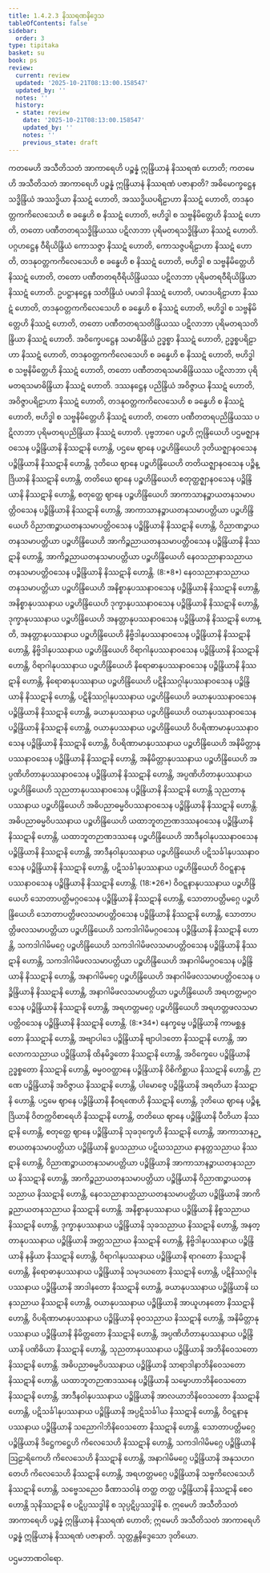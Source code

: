 ```yaml
---
title: 1.4.2.3 နိဿရဏနိဒ္ဒေသ
tableOfContents: false
sidebar:
  order: 3
type: tipitaka
basket: su
book: ps
review:
  current: review
  updated: '2025-10-21T08:13:00.158547'
  updated_by: ''
  notes: ''
  history:
  - state: review
    date: '2025-10-21T08:13:00.158547'
    updated_by: ''
    notes: ''
    previous_state: draft
---
```



<DynamicBreadcrumb />


<ReviewStatus review={frontmatter.review} showDetails={true} />

<HypothesisAnnotation frontmatter={frontmatter} />

<Division number="191" book="ps" e="ch" v="26" p="207">

<Paragraph number="1035" book="ps">
ကတမေဟိ အသီတိသတံ အာကာရေဟိ ပဉ္စန္နံ ဣန္ဒြိယာနံ နိဿရဏံ ဟောတိ; ကတမေဟိ အသီတိသတံ အာကာရေဟိ ပဉ္စန္နံ ဣန္ဒြိယာနံ နိဿရဏံ ပဇာနာတိ?
</Paragraph>

<Paragraph number="1036" book="ps">
အဓိမောက္ခဋ္ဌေန သဒ္ဓိန္ဒြိယံ အဿဒ္ဓိယာ နိဿဋံ ဟောတိ, အဿဒ္ဓိယပရိဠာဟာ နိဿဋံ ဟောတိ, တဒနုဝတ္တကကိလေသေဟိ စ ခန္ဓေဟိ စ နိဿဋံ ဟောတိ, ဗဟိဒ္ဓါ စ သဗ္ဗနိမိတ္တေဟိ နိဿဋံ ဟောတိ, တတော ပဏီတတရသဒ္ဓိန္ဒြိယဿ ပဋိလာဘာ ပုရိမတရသဒ္ဓိန္ဒြိယာ နိဿဋံ ဟောတိ.
</Paragraph>

<Paragraph number="1037" book="ps">
ပဂ္ဂဟဋ္ဌေန ဝီရိယိန္ဒြိယံ ကောသဇ္ဇာ နိဿဋံ ဟောတိ, ကောသဇ္ဇပရိဠာဟာ နိဿဋံ ဟောတိ, တဒနုဝတ္တကကိလေသေဟိ စ ခန္ဓေဟိ စ နိဿဋံ ဟောတိ, ဗဟိဒ္ဓါ စ သဗ္ဗနိမိတ္တေဟိ နိဿဋံ ဟောတိ, တတော ပဏီတတရဝီရိယိန္ဒြိယဿ ပဋိလာဘာ ပုရိမတရဝီရိယိန္ဒြိယာ နိဿဋံ ဟောတိ.
</Paragraph>

<Paragraph number="1038" book="ps">
ဥပဋ္ဌာနဋ္ဌေန သတိန္ဒြိယံ ပမာဒါ နိဿဋံ ဟောတိ, ပမာဒပရိဠာဟာ နိဿဋံ ဟောတိ, တဒနုဝတ္တကကိလေသေဟိ စ ခန္ဓေဟိ စ နိဿဋံ ဟောတိ, ဗဟိဒ္ဓါ စ သဗ္ဗနိမိတ္တေဟိ နိဿဋံ ဟောတိ, တတော ပဏီတတရသတိန္ဒြိယဿ ပဋိလာဘာ ပုရိမတရသတိန္ဒြိယာ နိဿဋံ ဟောတိ.
</Paragraph>

<Paragraph number="1039" book="ps">
အဝိက္ခေပဋ္ဌေန သမာဓိန္ဒြိယံ ဥဒ္ဓစ္စာ နိဿဋံ ဟောတိ, ဥဒ္ဓစ္စပရိဠာဟာ နိဿဋံ ဟောတိ, တဒနုဝတ္တကကိလေသေဟိ စ ခန္ဓေဟိ စ နိဿဋံ ဟောတိ, ဗဟိဒ္ဓါ စ သဗ္ဗနိမိတ္တေဟိ နိဿဋံ ဟောတိ, တတော ပဏီတတရသမာဓိန္ဒြိယဿ ပဋိလာဘာ ပုရိမတရသမာဓိန္ဒြိယာ နိဿဋံ ဟောတိ.
</Paragraph>

<Paragraph number="1040" book="ps">
ဒဿနဋ္ဌေန ပညိန္ဒြိယံ အဝိဇ္ဇာယ နိဿဋံ ဟောတိ, အဝိဇ္ဇာပရိဠာဟာ နိဿဋံ ဟောတိ, တဒနုဝတ္တကကိလေသေဟိ စ ခန္ဓေဟိ စ နိဿဋံ ဟောတိ, ဗဟိဒ္ဓါ စ သဗ္ဗနိမိတ္တေဟိ နိဿဋံ ဟောတိ, တတော ပဏီတတရပညိန္ဒြိယဿ ပဋိလာဘာ ပုရိမတရပညိန္ဒြိယာ နိဿဋံ ဟောတိ.
</Paragraph>

</Division>
<Division number="192" book="ps" e="ch" v="26" p="207">

<Paragraph number="1041" book="ps">
ပုဗ္ဗဘာဂေ ပဉ္စဟိ ဣန္ဒြိယေဟိ ပဌမဇ္ဈာနဝသေန ပဉ္စိန္ဒြိယာနိ နိဿဋာနိ ဟောန္တိ, ပဌမေ ဈာနေ ပဉ္စဟိန္ဒြိယေဟိ ဒုတိယဇ္ဈာနဝသေန ပဉ္စိန္ဒြိယာနိ နိဿဋာနိ ဟောန္တိ, ဒုတိယေ ဈာနေ ပဉ္စဟိန္ဒြိယေဟိ တတိယဇ္ဈာနဝသေန ပဉ္စိန္ဒြိယာနိ နိဿဋာနိ ဟောန္တိ, တတိယေ ဈာနေ ပဉ္စဟိန္ဒြိယေဟိ စတုတ္ထဇ္ဈာနဝသေန ပဉ္စိန္ဒြိယာနိ နိဿဋာနိ ဟောန္တိ, စတုတ္ထေ ဈာနေ ပဉ္စဟိန္ဒြိယေဟိ အာကာသာနဉ္စာယတနသမာပတ္တိဝသေန ပဉ္စိန္ဒြိယာနိ နိဿဋာနိ ဟောန္တိ, အာကာသာနဉ္စာယတနသမာပတ္တိယာ ပဉ္စဟိန္ဒြိယေဟိ ဝိညာဏဉ္စာယတနသမာပတ္တိဝသေန ပဉ္စိန္ဒြိယာနိ နိဿဋာနိ ဟောန္တိ, ဝိညာဏဉ္စာယတနသမာပတ္တိယာ ပဉ္စဟိန္ဒြိယေဟိ အာကိဉ္စညာယတနသမာပတ္တိဝသေန ပဉ္စိန္ဒြိယာနိ နိဿဋာနိ ဟောန္တိ, အာကိဉ္စညာယတနသမာပတ္တိယာ ပဉ္စဟိန္ဒြိယေဟိ နေဝသညာနာသညာယတနသမာပတ္တိဝသေန ပဉ္စိန္ဒြိယာနိ နိဿဋာနိ ဟောန္တိ. (8:*8*)
</Paragraph>

<Paragraph number="1042" book="ps">
နေဝသညာနာသညာယတနသမာပတ္တိယာ ပဉ္စဟိန္ဒြိယေဟိ အနိစ္စာနုပဿနာဝသေန ပဉ္စိန္ဒြိယာနိ နိဿဋာနိ ဟောန္တိ, အနိစ္စာနုပဿနာယ ပဉ္စဟိန္ဒြိယေဟိ ဒုက္ခာနုပဿနာဝသေန ပဉ္စိန္ဒြိယာနိ နိဿဋာနိ ဟောန္တိ, ဒုက္ခာနုပဿနာယ ပဉ္စဟိန္ဒြိယေဟိ အနတ္တာနုပဿနာဝသေန ပဉ္စိန္ဒြိယာနိ နိဿဋာနိ ဟောန္တိ, အနတ္တာနုပဿနာယ ပဉ္စဟိန္ဒြိယေဟိ နိဗ္ဗိဒါနုပဿနာဝသေန ပဉ္စိန္ဒြိယာနိ နိဿဋာနိ ဟောန္တိ, နိဗ္ဗိဒါနုပဿနာယ ပဉ္စဟိန္ဒြိယေဟိ ဝိရာဂါနုပဿနာဝသေန ပဉ္စိန္ဒြိယာနိ နိဿဋာနိ ဟောန္တိ, ဝိရာဂါနုပဿနာယ ပဉ္စဟိန္ဒြိယေဟိ နိရောဓာနုပဿနာဝသေန ပဉ္စိန္ဒြိယာနိ နိဿဋာနိ ဟောန္တိ, နိရောဓာနုပဿနာယ ပဉ္စဟိန္ဒြိယေဟိ ပဋိနိဿဂ္ဂါနုပဿနာဝသေန ပဉ္စိန္ဒြိယာနိ နိဿဋာနိ ဟောန္တိ, ပဋိနိဿဂ္ဂါနုပဿနာယ ပဉ္စဟိန္ဒြိယေဟိ ခယာနုပဿနာဝသေန ပဉ္စိန္ဒြိယာနိ နိဿဋာနိ ဟောန္တိ, ခယာနုပဿနာယ ပဉ္စဟိန္ဒြိယေဟိ ဝယာနုပဿနာဝသေန ပဉ္စိန္ဒြိယာနိ နိဿဋာနိ ဟောန္တိ, ဝယာနုပဿနာယ ပဉ္စဟိန္ဒြိယေဟိ ဝိပရိဏာမာနုပဿနာဝသေန ပဉ္စိန္ဒြိယာနိ နိဿဋာနိ ဟောန္တိ, ဝိပရိဏာမာနုပဿနာယ ပဉ္စဟိန္ဒြိယေဟိ အနိမိတ္တာနုပဿနာဝသေန ပဉ္စိန္ဒြိယာနိ နိဿဋာနိ ဟောန္တိ, အနိမိတ္တာနုပဿနာယ ပဉ္စဟိန္ဒြိယေဟိ အပ္ပဏိဟိတာနုပဿနာဝသေန ပဉ္စိန္ဒြိယာနိ နိဿဋာနိ ဟောန္တိ, အပ္ပဏိဟိတာနုပဿနာယ ပဉ္စဟိန္ဒြိယေဟိ သုညတာနုပဿနာဝသေန ပဉ္စိန္ဒြိယာနိ နိဿဋာနိ ဟောန္တိ သုညတာနုပဿနာယ ပဉ္စဟိန္ဒြိယေဟိ အဓိပညာဓမ္မဝိပဿနာဝသေန ပဉ္စိန္ဒြိယာနိ နိဿဋာနိ ဟောန္တိ. အဓိပညာဓမ္မဝိပဿနာယ ပဉ္စဟိန္ဒြိယေဟိ ယထာဘူတဉာဏဒဿနဝသေန ပဉ္စိန္ဒြိယာနိ နိဿဋာနိ ဟောန္တိ, ယထာဘူတဉာဏဒဿနေ ပဉ္စဟိန္ဒြိယေဟိ အာဒီနဝါနုပဿနာဝသေန ပဉ္စိန္ဒြိယာနိ နိဿဋာနိ ဟောန္တိ, အာဒီနဝါနုပဿနာယ ပဉ္စဟိန္ဒြိယေဟိ ပဋိသင်္ခါနုပဿနာဝသေန ပဉ္စိန္ဒြိယာနိ နိဿဋာနိ ဟောန္တိ, ပဋိသင်္ခါနုပဿနာယ ပဉ္စဟိန္ဒြိယေဟိ ဝိဝဋ္ဋနာနုပဿနာဝသေန ပဉ္စိန္ဒြိယာနိ နိဿဋာနိ ဟောန္တိ. (18:*26*)
</Paragraph>

<Paragraph number="1043" book="ps">
ဝိဝဋ္ဋနာနုပဿနာယ ပဉ္စဟိန္ဒြိယေဟိ သောတာပတ္တိမဂ္ဂဝသေန ပဉ္စိန္ဒြိယာနိ နိဿဋာနိ ဟောန္တိ, သောတာပတ္တိမဂ္ဂေ ပဉ္စဟိန္ဒြိယေဟိ သောတာပတ္တိဖလသမာပတ္တိဝသေန ပဉ္စိန္ဒြိယာနိ နိဿဋာနိ ဟောန္တိ, သောတာပတ္တိဖလသမာပတ္တိယာ ပဉ္စဟိန္ဒြိယေဟိ သကဒါဂါမိမဂ္ဂဝသေန ပဉ္စိန္ဒြိယာနိ နိဿဋာနိ ဟောန္တိ, သကဒါဂါမိမဂ္ဂေ ပဉ္စဟိန္ဒြိယေဟိ သကဒါဂါမိဖလသမာပတ္တိဝသေန ပဉ္စိန္ဒြိယာနိ နိဿဋာနိ ဟောန္တိ, သကဒါဂါမိဖလသမာပတ္တိယာ ပဉ္စဟိန္ဒြိယေဟိ အနာဂါမိမဂ္ဂဝသေန ပဉ္စိန္ဒြိယာနိ နိဿဋာနိ ဟောန္တိ, အနာဂါမိမဂ္ဂေ ပဉ္စဟိန္ဒြိယေဟိ အနာဂါမိဖလသမာပတ္တိဝသေန ပဉ္စိန္ဒြိယာနိ နိဿဋာနိ ဟောန္တိ, အနာဂါမိဖလသမာပတ္တိယာ ပဉ္စဟိန္ဒြိယေဟိ အရဟတ္တမဂ္ဂဝသေန ပဉ္စိန္ဒြိယာနိ နိဿဋာနိ ဟောန္တိ, အရဟတ္တမဂ္ဂေ ပဉ္စဟိန္ဒြိယေဟိ အရဟတ္တဖလသမာပတ္တိဝသေန ပဉ္စိန္ဒြိယာနိ နိဿဋာနိ ဟောန္တိ. (8:*34*)
</Paragraph>

<Paragraph number="1044" book="ps">
နေက္ခမ္မေ ပဉ္စိန္ဒြိယာနိ ကာမစ္ဆန္ဒတော နိဿဋာနိ ဟောန္တိ, အဗျာပါဒေ ပဉ္စိန္ဒြိယာနိ ဗျာပါဒတော နိဿဋာနိ ဟောန္တိ, အာလောကသညာယ ပဉ္စိန္ဒြိယာနိ ထိနမိဒ္ဓတော နိဿဋာနိ ဟောန္တိ, အဝိက္ခေပေ ပဉ္စိန္ဒြိယာနိ ဥဒ္ဓစ္စတော နိဿဋာနိ ဟောန္တိ, ဓမ္မဝဝတ္ထာနေ ပဉ္စိန္ဒြိယာနိ ဝိစိကိစ္ဆာယ နိဿဋာနိ ဟောန္တိ, ဉာဏေ ပဉ္စိန္ဒြိယာနိ အဝိဇ္ဇာယ နိဿဋာနိ ဟောန္တိ, ပါမောဇ္ဇေ ပဉ္စိန္ဒြိယာနိ အရတိယာ နိဿဋာနိ ဟောန္တိ.
</Paragraph>

</Division>
<Division number="193" book="ps" e="ch" v="26" p="209">

<Paragraph number="1045" book="ps">
ပဌမေ ဈာနေ ပဉ္စိန္ဒြိယာနိ နီဝရဏေဟိ နိဿဋာနိ ဟောန္တိ, ဒုတိယေ ဈာနေ ပဉ္စိန္ဒြိယာနိ ဝိတက္ကဝိစာရေဟိ နိဿဋာနိ ဟောန္တိ, တတိယေ ဈာနေ ပဉ္စိန္ဒြိယာနိ ပီတိယာ နိဿဋာနိ ဟောန္တိ, စတုတ္ထေ ဈာနေ ပဉ္စိန္ဒြိယာနိ သုခဒုက္ခေဟိ နိဿဋာနိ ဟောန္တိ, အာကာသာနဉ္စာယတနသမာပတ္တိယာ ပဉ္စိန္ဒြိယာနိ ရူပသညာယ ပဋိဃသညာယ နာနတ္တသညာယ နိဿဋာနိ ဟောန္တိ, ဝိညာဏဉ္စာယတနသမာပတ္တိယာ ပဉ္စိန္ဒြိယာနိ အာကာသာနဉ္စာယတနသညာယ နိဿဋာနိ ဟောန္တိ, အာကိဉ္စညာယတနသမာပတ္တိယာ ပဉ္စိန္ဒြိယာနိ ဝိညာဏဉ္စာယတနသညာယ နိဿဋာနိ ဟောန္တိ, နေဝသညာနာသညာယတနသမာပတ္တိယာ ပဉ္စိန္ဒြိယာနိ အာကိဉ္စညာယတနသညာယ နိဿဋာနိ ဟောန္တိ.
</Paragraph>

<Paragraph number="1046" book="ps">
အနိစ္စာနုပဿနာယ ပဉ္စိန္ဒြိယာနိ နိစ္စသညာယ နိဿဋာနိ ဟောန္တိ, ဒုက္ခာနုပဿနာယ ပဉ္စိန္ဒြိယာနိ သုခသညာယ နိဿဋာနိ ဟောန္တိ, အနတ္တာနုပဿနာယ ပဉ္စိန္ဒြိယာနိ အတ္တသညာယ နိဿဋာနိ ဟောန္တိ, နိဗ္ဗိဒါနုပဿနာယ ပဉ္စိန္ဒြိယာနိ နန္ဒိယာ နိဿဋာနိ ဟောန္တိ, ဝိရာဂါနုပဿနာယ ပဉ္စိန္ဒြိယာနိ ရာဂတော နိဿဋာနိ ဟောန္တိ, နိရောဓာနုပဿနာယ ပဉ္စိန္ဒြိယာနိ သမုဒယတော နိဿဋာနိ ဟောန္တိ, ပဋိနိဿဂ္ဂါနုပဿနာယ ပဉ္စိန္ဒြိယာနိ အာဒါနတော နိဿဋာနိ ဟောန္တိ, ခယာနုပဿနာယ ပဉ္စိန္ဒြိယာနိ ဃနသညာယ နိဿဋာနိ ဟောန္တိ, ဝယာနုပဿနာယ ပဉ္စိန္ဒြိယာနိ အာယူဟနတော နိဿဋာနိ ဟောန္တိ, ဝိပရိဏာမာနုပဿနာယ ပဉ္စိန္ဒြိယာနိ ဓုဝသညာယ နိဿဋာနိ ဟောန္တိ, အနိမိတ္တာနုပဿနာယ ပဉ္စိန္ဒြိယာနိ နိမိတ္တတော နိဿဋာနိ ဟောန္တိ, အပ္ပဏိဟိတာနုပဿနာယ ပဉ္စိန္ဒြိယာနိ ပဏိဓိယာ နိဿဋာနိ ဟောန္တိ, သုညတာနုပဿနာယ ပဉ္စိန္ဒြိယာနိ အဘိနိဝေသတော နိဿဋာနိ ဟောန္တိ. အဓိပညာဓမ္မဝိပဿနာယ ပဉ္စိန္ဒြိယာနိ သာရာဒါနာဘိနိဝေသတော နိဿဋာနိ ဟောန္တိ, ယထာဘူတဉာဏဒဿနေ ပဉ္စိန္ဒြိယာနိ သမ္မောဟာဘိနိဝေသတော နိဿဋာနိ ဟောန္တိ, အာဒီနဝါနုပဿနာယ ပဉ္စိန္ဒြိယာနိ အာလယာဘိနိဝေသတော နိဿဋာနိ ဟောန္တိ, ပဋိသင်္ခါနုပဿနာယ ပဉ္စိန္ဒြိယာနိ အပ္ပဋိသင်္ခါယ နိဿဋာနိ ဟောန္တိ, ဝိဝဋ္ဋနာနုပဿနာယ ပဉ္စိန္ဒြိယာနိ သညောဂါဘိနိဝေသတော နိဿဋာနိ ဟောန္တိ.
</Paragraph>

<Paragraph number="1047" book="ps">
သောတာပတ္တိမဂ္ဂေ ပဉ္စိန္ဒြိယာနိ ဒိဋ္ဌေကဋ္ဌေဟိ ကိလေသေဟိ နိဿဋာနိ ဟောန္တိ, သကဒါဂါမိမဂ္ဂေ ပဉ္စိန္ဒြိယာနိ ဩဠာရိကေဟိ ကိလေသေဟိ နိဿဋာနိ ဟောန္တိ, အနာဂါမိမဂ္ဂေ ပဉ္စိန္ဒြိယာနိ အနုသဟဂတေဟိ ကိလေသေဟိ နိဿဋာနိ ဟောန္တိ, အရဟတ္တမဂ္ဂေ ပဉ္စိန္ဒြိယာနိ သဗ္ဗကိလေသေဟိ နိဿဋာနိ ဟောန္တိ, သဗ္ဗေသညေဝ ခီဏာသဝါနံ တတ္ထ တတ္ထ ပဉ္စိန္ဒြိယာနိ နိဿဋာနိ စေဝ ဟောန္တိ သုနိဿဋာနိ စ ပဋိပ္ပဿဒ္ဓါနိ စ သုပ္ပဋိပ္ပဿဒ္ဓါနိ စ.
</Paragraph>

<Paragraph number="1048" book="ps">
ဣမေဟိ အသီတိသတံ အာကာရေဟိ ပဉ္စန္နံ ဣန္ဒြိယာနံ နိဿရဏံ ဟောတိ; ဣမေဟိ အသီတိသတံ အာကာရေဟိ ပဉ္စန္နံ ဣန္ဒြိယာနံ နိဿရဏံ ပဇာနာတိ.

</Paragraph>
</Division>

<Paragraph number="1049" type="center" book="ps">
သုတ္တန္တနိဒ္ဒေသော ဒုတိယော.

  
ပဌမဘာဏဝါရော.
</Paragraph>